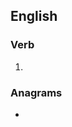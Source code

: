 ==English==

===Verb===
{{head|en|verb form}}

# {{en-past of|splain}}

===Anagrams===
* {{anagrams|en|plaidens|sandpile}}